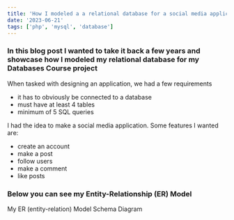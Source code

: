 ```yaml
---
title: 'How I modeled a a relational database for a social media application I built'
date: '2023-06-21'
tags: ['php', 'mysql', 'database']
---
```


### In this blog post I wanted to take it back a few years and showcase how I modeled my relational database for my Databases Course project

When tasked with designing an application, we had a few requirements
- it has to obviously be connected to a database
- must have at least 4 tables
- minimum of 5 SQL queries

I had the idea to make a social media application. Some features I wanted are:
- create an account
- make a post
- follow users
- make a comment
- like posts 

### Below you can see my Entity-Relationship (ER) Model

<CustomImage src="https://raw.githubusercontent.com/cabennetts/congenial-octo-happiness/main/images/social-db-modeling-diagram.png" alt="ER Model for my social media application">
My ER (entity-relation) Model


<CustomImage src="https://raw.githubusercontent.com/cabennetts/congenial-octo-happiness/main/images/social-db-modeling-schema.png" alt="Schema for my social media application">
Schema Diagram